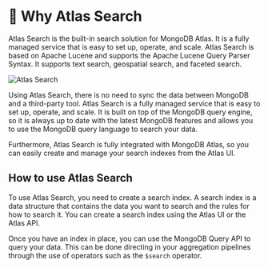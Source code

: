 # 📘 Why Atlas Search

Atlas Search is the built-in search solution for MongoDB Atlas. It is a fully managed service that is easy to set up, operate, and scale. Atlas Search is based on Apache Lucene and supports the Apache Lucene Query Parser Syntax. It supports text search, geospatial search, and faceted search.

![Atlas Search](/img/1-full-text-search/2-atlas-search.png)

Using Atlas Search, there is no need to sync the data between MongoDB and a third-party tool. Atlas Search is a fully managed service that is easy to set up, operate, and scale. It is built on top of the MongoDB query engine, so it is always up to date with the latest MongoDB features and allows you to use the MongoDB query language to search your data.

Furthermore, Atlas Search is fully integrated with MongoDB Atlas, so you can easily create and manage your search indexes from the Atlas UI.

## How to use Atlas Search

To use Atlas Search, you need to create a search index. A search index is a data structure that contains the data you want to search and the rules for how to search it. You can create a search index using the Atlas UI or the Atlas API.

Once you have an index in place, you can use the MongoDB Query API to query your data. This can be done directing in your aggregation pipelines through the use of operators such as the `$search` operator. 